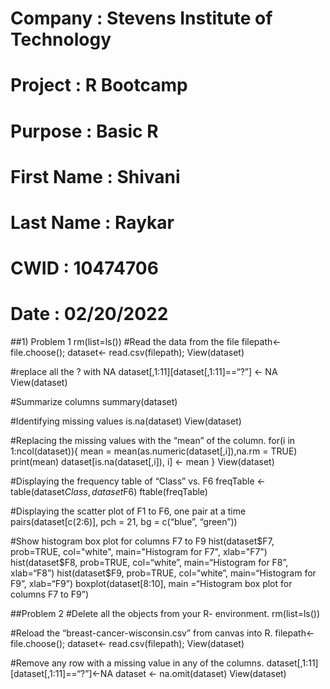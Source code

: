 # Company : Stevens Institute of Technology
# Project : R Bootcamp
# Purpose : Basic R
# First Name : Shivani
# Last Name : Raykar
# CWID : 10474706 
# Date :  02/20/2022


##1) Problem 1
rm(list=ls())
#Read the data from the file
filepath<- file.choose();
dataset<- read.csv(filepath);
View(dataset)

#replace all the ? with NA
dataset[,1:11][dataset[,1:11]=="?"] <- NA
View(dataset)

#Summarize columns
summary(dataset)

#Identifying missing values
is.na(dataset)
View(dataset)

#Replacing the missing values with the “mean” of the column.
for(i in 1:ncol(dataset)){
  mean = mean(as.numeric(dataset[,i]),na.rm = TRUE)
  print(mean)
  dataset[is.na(dataset[,i]), i] <- mean
}
View(dataset)

#Displaying the frequency table of “Class” vs. F6
freqTable <- table(dataset$Class, dataset$F6)
ftable(freqTable)

#Displaying the scatter plot of F1 to F6, one pair at a time
pairs(dataset[c(2:6)], pch = 21, bg = c("blue", "green"))

#Show histogram box plot for columns F7 to F9
hist(dataset$F7, prob=TRUE, col="white", main="Histogram for F7", xlab="F7")
hist(dataset$F8, prob=TRUE, col="white", main="Histogram for F8", xlab="F8")
hist(dataset$F9, prob=TRUE, col="white", main="Histogram for F9", xlab="F9")
boxplot(dataset[8:10], main ="Histogram box plot for columns F7 to F9")


##Problem 2
#Delete all the objects from your R- environment. 
rm(list=ls())

#Reload the “breast-cancer-wisconsin.csv” from canvas into R. 
filepath<- file.choose();
dataset<- read.csv(filepath);
View(dataset)

#Remove any row with a missing value in any of the columns.
dataset[,1:11][dataset[,1:11]=="?"]<-NA
dataset <- na.omit(dataset)
View(dataset)
